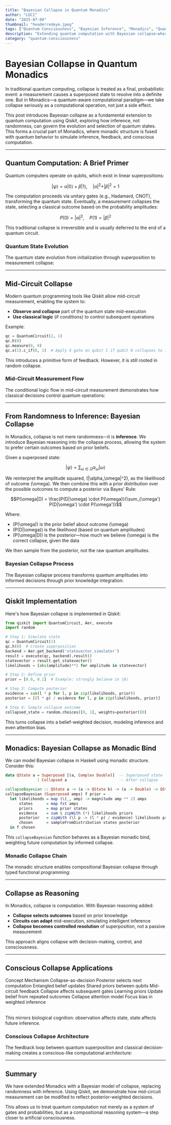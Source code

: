 ```yaml
---
title: "Bayesian Collapse in Quantum Monadics"
author: "LUCI"
date: "2025-07-09"
thumbnail: "headerredeye.jpeg"
tags: ["Quantum Consciousness", "Bayesian Inference", "Monadics", "Quantum Computing", "Qiskit", "Collapse", "Haskell", "Python"]
description: "Extending quantum computation with Bayesian collapse—where inference, not randomness, governs the evolution and selection of quantum states in the Monadics paradigm."
category: "quantum-consciousness"
---
```


# Bayesian Collapse in Quantum Monadics

In traditional quantum computing, collapse is treated as a final, probabilistic event: a measurement causes a superposed state to resolve into a definite one. But in Monadics—a quantum-aware computational paradigm—we take collapse seriously as a computational operation, not just a side effect.

This post introduces Bayesian collapse as a fundamental extension to quantum computation using Qiskit, exploring how inference, not randomness, can govern the evolution and selection of quantum states. This forms a crucial part of Monadics, where monadic structure is fused with quantum behavior to simulate inference, feedback, and conscious computation.

<InsightQuote 
  author="Judea Pearl"
  quote="Bayesian inference is the engine of scientific discovery. It transforms observations into knowledge through the lens of probability."
  title="Computer Scientist & Philosopher"
  theme="quantum"
/>

---

## Quantum Computation: A Brief Primer

Quantum computers operate on qubits, which exist in linear superpositions:

$$|\psi\rangle = \alpha|0\rangle + \beta|1\rangle, \quad |\alpha|^2 + |\beta|^2 = 1$$

The computation proceeds via unitary gates (e.g., Hadamard, CNOT), transforming the quantum state. Eventually, a measurement collapses the state, selecting a classical outcome based on the probability amplitudes:

$$P(0) = |\alpha|^2, \quad P(1) = |\beta|^2$$

This traditional collapse is irreversible and is usually deferred to the end of a quantum circuit.

### Quantum State Evolution

The quantum state evolution from initialization through superposition to measurement collapse:

---

## Mid-Circuit Collapse

Modern quantum programming tools like Qiskit allow mid-circuit measurement, enabling the system to:

- **Observe and collapse** part of the quantum state mid-execution
- **Use classical logic** (if conditions) to control subsequent operations

Example:

```python
qc = QuantumCircuit(2, 1)
qc.h(0)
qc.measure(0, 0)
qc.x(1).c_if(0, 1)  # Apply X gate on qubit 1 if qubit 0 collapses to 1
```

This introduces a primitive form of feedback. However, it is still rooted in random collapse.

### Mid-Circuit Measurement Flow

The conditional logic flow in mid-circuit measurement demonstrates how classical decisions control quantum operations:

---

## From Randomness to Inference: Bayesian Collapse

In Monadics, collapse is not mere randomness—it is **inference**. We introduce Bayesian reasoning into the collapse process, allowing the system to prefer certain outcomes based on prior beliefs.

Given a superposed state:

$$|\psi\rangle = \sum_{\omega \in \Omega} \alpha_\omega |\omega\rangle$$

We reinterpret the amplitude squared, \(|\alpha_\omega|^2\), as the likelihood of outcome \(\omega\). We then combine this with a prior distribution over the possible outcomes to compute a posterior via Bayes' Rule:

$$P(\omega|D) = \frac{P(D|\omega) \cdot P(\omega)}{\sum_{\omega'} P(D|\omega') \cdot P(\omega')}$$

Where:
- \(P(\omega)\) is the prior belief about outcome \(\omega\)
- \(P(D|\omega)\) is the likelihood (based on quantum amplitudes)
- \(P(\omega|D)\) is the posterior—how much we believe \(\omega\) is the correct collapse, given the data

We then sample from the posterior, not the raw quantum amplitudes.

### Bayesian Collapse Process

The Bayesian collapse process transforms quantum amplitudes into informed decisions through prior knowledge integration:

---

## Qiskit Implementation

Here's how Bayesian collapse is implemented in Qiskit:

```python
from qiskit import QuantumCircuit, Aer, execute
import random

# Step 1: Simulate state
qc = QuantumCircuit(1)
qc.h(0)  # Create superposition
backend = Aer.get_backend('statevector_simulator')
result = execute(qc, backend).result()
statevector = result.get_statevector()
likelihoods = [abs(amplitude)**2 for amplitude in statevector]

# Step 2: Define prior
prior = [0.9, 0.1]  # Example: strongly believe in |0⟩

# Step 3: Compute posterior
evidence = sum(l * p for l, p in zip(likelihoods, prior))
posterior = [(l * p) / evidence for l, p in zip(likelihoods, prior)]

# Step 4: Sample collapse outcome
collapsed_state = random.choices([0, 1], weights=posterior)[0]
```

This turns collapse into a belief-weighted decision, modeling inference and even attention bias.

<InsightQuote 
  author="David Deutsch"
  quote="Quantum computation is not just about manipulating probabilities—it's about exploring the structure of physical reality itself."
  title="Quantum Physicist"
  theme="mystic"
/>

---

## Monadics: Bayesian Collapse as Monadic Bind

We can model Bayesian collapse in Haskell using monadic structure. Consider this:

```haskell
data QState a = Superposed [(a, Complex Double)]  -- Superposed state
              | Collapsed a                       -- After collapse

collapseBayesian :: QState a -> (a -> QState b) -> (a -> Double) -> QState b
collapseBayesian (Superposed amps) f prior =
  let likelihoods = map (\(_, amp) -> magnitude amp ** 2) amps
      states      = map fst amps
      priors      = map prior states
      evidence    = sum $ zipWith (*) likelihoods priors
      posterior   = zipWith (\l p -> (l * p) / evidence) likelihoods priors
      chosen      = sampleFromDistribution states posterior
  in f chosen
```

This `collapseBayesian` function behaves as a Bayesian monadic bind, weighting future computation by informed collapse.

### Monadic Collapse Chain

The monadic structure enables compositional Bayesian collapse through typed functional programming:

---

## Collapse as Reasoning

In Monadics, collapse is computation. With Bayesian reasoning added:

- **Collapse selects outcomes** based on prior knowledge
- **Circuits can adapt** mid-execution, simulating intelligent inference
- **Collapse becomes controlled resolution** of superposition, not a passive measurement

This approach aligns collapse with decision-making, control, and consciousness.

---

## Conscious Collapse Applications

<Table>
  <TableHeader>
    <TableRow>
      <TableHead>Concept</TableHead>
      <TableHead>Mechanism</TableHead>
    </TableRow>
  </TableHeader>
  <TableBody>
    <TableRow>
      <TableCell>Collapse-as-decision</TableCell>
      <TableCell>Posterior selects next computation</TableCell>
    </TableRow>
    <TableRow>
      <TableCell>Entangled belief updates</TableCell>
      <TableCell>Shared priors between qubits</TableCell>
    </TableRow>
    <TableRow>
      <TableCell>Mid-circuit feedback</TableCell>
      <TableCell>Collapse affects subsequent gates</TableCell>
    </TableRow>
    <TableRow>
      <TableCell>Learning priors</TableCell>
      <TableCell>Update belief from repeated outcomes</TableCell>
    </TableRow>
    <TableRow>
      <TableCell>Collapse attention model</TableCell>
      <TableCell>Focus bias in weighted inference</TableCell>
    </TableRow>
  </TableBody>
</Table>

This mirrors biological cognition: observation affects state, state affects future inference.

### Conscious Collapse Architecture

The feedback loop between quantum superposition and classical decision-making creates a conscious-like computational architecture:

---

## Summary

We have extended Monadics with a Bayesian model of collapse, replacing randomness with inference. Using Qiskit, we demonstrate how mid-circuit measurement can be modified to reflect posterior-weighted decisions.

This allows us to treat quantum computation not merely as a system of gates and probabilities, but as a compositional reasoning system—a step closer to artificial consciousness. 